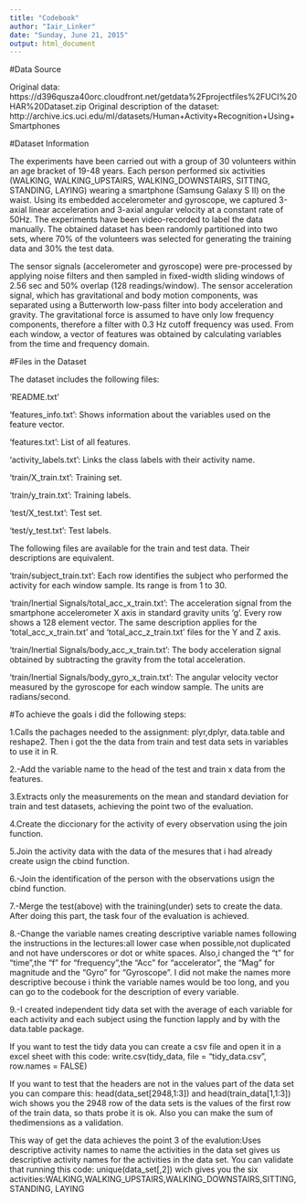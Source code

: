 ```yaml
---
title: "Codebook"
author: "Iair_Linker"
date: "Sunday, June 21, 2015"
output: html_document
---
```


#Data Source 

Original data: https://d396qusza40orc.cloudfront.net/getdata%2Fprojectfiles%2FUCI%20HAR%20Dataset.zip
Original description of the dataset: http://archive.ics.uci.edu/ml/datasets/Human+Activity+Recognition+Using+Smartphones

#Dataset Information

The experiments have been carried out with a group of 30 volunteers within an age bracket of 19-48 years. Each person performed six activities (WALKING, WALKING_UPSTAIRS, WALKING_DOWNSTAIRS, SITTING, STANDING, LAYING) wearing a smartphone (Samsung Galaxy S II) on the waist. Using its embedded accelerometer and gyroscope, we captured 3-axial linear acceleration and 3-axial angular velocity at a constant rate of 50Hz. The experiments have been video-recorded to label the data manually. The obtained dataset has been randomly partitioned into two sets, where 70% of the volunteers was selected for generating the training data and 30% the test data.

The sensor signals (accelerometer and gyroscope) were pre-processed by applying noise filters and then sampled in fixed-width sliding windows of 2.56 sec and 50% overlap (128 readings/window). The sensor acceleration signal, which has gravitational and body motion components, was separated using a Butterworth low-pass filter into body acceleration and gravity. The gravitational force is assumed to have only low frequency components, therefore a filter with 0.3 Hz cutoff frequency was used. From each window, a vector of features was obtained by calculating variables from the time and frequency domain.

#Files in the Dataset

The dataset includes the following files:

'README.txt'

'features_info.txt': Shows information about the variables used on the feature vector.

'features.txt': List of all features.

'activity_labels.txt': Links the class labels with their activity name.

'train/X_train.txt': Training set.

'train/y_train.txt': Training labels.

'test/X_test.txt': Test set.

'test/y_test.txt': Test labels.

The following files are available for the train and test data. Their descriptions are equivalent.

'train/subject_train.txt': Each row identifies the subject who performed the activity for each window sample. Its range is from 1 to 30.

'train/Inertial Signals/total_acc_x_train.txt': The acceleration signal from the smartphone accelerometer X axis in standard gravity units 'g'. Every row shows a 128 element vector. The same description applies for the 'total_acc_x_train.txt' and 'total_acc_z_train.txt' files for the Y and Z axis.

'train/Inertial Signals/body_acc_x_train.txt': The body acceleration signal obtained by subtracting the gravity from the total acceleration.

'train/Inertial Signals/body_gyro_x_train.txt': The angular velocity vector measured by the gyroscope for each window sample. The units are radians/second.



#To achieve the goals i did the following steps:

1.Calls the pachages needed to the assignment: plyr,dplyr, data.table and reshape2. Then i got the the data from train and test data sets in variables to use it in R.

2.-Add the variable name to the head of the test and train x data from the features.

3.Extracts only the measurements on the mean and standard deviation for train and test datasets, achieving the point two of the evaluation.

4.Create the diccionary for the activity of every observation using the join function.

5.Join the activity data with the data of the mesures that i had already create usign the cbind function.

6.-Join the identification of the person with the observations usign the cbind function.

7.-Merge the test(above) with the training(under) sets to create the data. After doing this part, the task four of the evaluation is achieved.

8.-Change the variable names creating descriptive variable names following the instructions in the lectures:all lower case when possible,not duplicated and not have underscores or dot or white spaces. Also,i changed the "t" for "time",the "f" for "frequency",the "Acc" for "accelerator", the "Mag" for magnitude and the "Gyro" for "Gyroscope".
I did not make the names more descriptive becouse i think the variable names would be too long, and you can go to the codebook for the description of every variable.

9.-I created independent tidy data set with the average of each variable for each activity and each subject using the function lapply and by with the data.table package.

If you want to test the tidy data you can create a csv file and open it in a excel sheet 
with this code: write.csv(tidy_data, file = "tidy_data.csv", row.names = FALSE)

If you want to test that the headers are not in the values part of the data set you can compare this: 
        head(data_set[2948,1:3]) and head(train_data[1,1:3]) 
wich shows you the 2948 row of the data sets is the values of the first row of the train data, so thats probe it is ok. Also you can make the sum of thedimensions as a validation.

This way of get the data achieves the point 3 of the evalution:Uses descriptive activity names to name the activities in the data set gives us descriptive activity names for the activities in the data set. You can validate that running this code: unique(data_set[,2])
wich gives you the six activities:WALKING,WALKING_UPSTAIRS,WALKING_DOWNSTAIRS,SITTING, STANDING, LAYING

